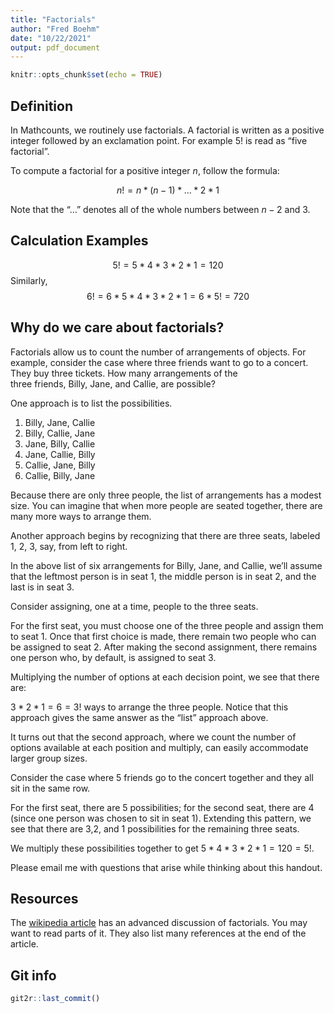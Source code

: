 ```yaml
---
title: "Factorials"
author: "Fred Boehm"
date: "10/22/2021"
output: pdf_document
---
```


```r
knitr::opts_chunk$set(echo = TRUE)
```

## Definition 

In Mathcounts, we routinely use factorials. A factorial is written as a positive integer followed by an exclamation point. For example $5!$ is read as "five factorial". 

To compute a factorial for a positive integer $n$, follow the formula:

$$n! = n * (n-1) * \ldots * 2 * 1$$

Note that the "..." denotes all of the whole numbers between $n-2$ and $3$. 

## Calculation Examples

$$5! = 5 * 4*3*2*1 = 120$$
Similarly, $$6! = 6 * 5*4*3*2*1 = 6 * 5! = 720$$ 




## Why do we care about factorials?

Factorials allow us to count the number of arrangements of objects. For example, consider the case 
where three friends want to go to a concert. They buy three tickets. How many arrangements of the \
three friends, Billy, Jane, and Callie, are possible? 

One approach is to list the possibilities.

1. Billy, Jane, Callie
2. Billy, Callie, Jane
3. Jane, Billy, Callie
4. Jane, Callie, Billy
5. Callie, Jane, Billy
6. Callie, Billy, Jane


Because there are only three people, the list of arrangements has a modest size. You can 
imagine that when more people are seated together, there are many more ways to arrange them. 

Another approach begins by recognizing that there are three seats, labeled 1, 2, 3, say, from left to 
right. 

In the above list of six arrangements for Billy, Jane, and Callie, we'll assume that the leftmost 
person is in seat 1, the middle person is in seat 2, and the last is in seat 3. 

Consider assigning, one at a time, people to the three seats. 

For the first seat, you must choose one of the three people and assign them to seat 1. 
Once that first choice is made, there remain two people who can be assigned to seat 2. After making the second assignment, there remains one person who, by default, is assigned to seat 3. 

Multiplying the number of options at each decision point, we see that there are:

$3 * 2 * 1 = 6 = 3!$ ways to arrange the three people. Notice that this approach gives the same answer 
as the "list" approach above. 

It turns out that the second approach, where we count the number of options available at each 
position and multiply, can easily accommodate larger group sizes. 

Consider the case where 5 friends go to the concert together and they all sit in the same row. 

For the first seat, there are 5 possibilities; for the second seat, there are 4 (since one person was chosen to sit in seat 1). Extending this pattern, we see that there are 3,2, and 1 possibilities for the remaining three seats. 

We multiply these possibilities together to get $5 * 4* 3 * 2* 1= 120 = 5!$. 

Please email me with questions that arise while thinking about this handout.


## Resources

The [wikipedia article](https://en.wikipedia.org/wiki/Factorial) has an advanced discussion of factorials. You may want to read parts of it. They also list many references at the end of the article. 






## Git info

```r
git2r::last_commit()
```


